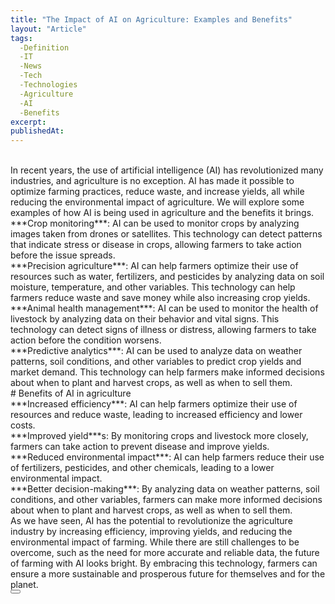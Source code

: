 ```yaml
---
title: "The Impact of AI on Agriculture: Examples and Benefits"
layout: "Article"
tags: 
  -Definition
  -IT
  -News
  -Tech
  -Technologies
  -Agriculture
  -AI
  -Benefits
excerpt:
publishedAt:
---
```

<br />
In recent years, the use of artificial intelligence (AI) has revolutionized many industries, and agriculture is no exception. AI has made it possible to optimize farming practices, reduce waste, and increase yields, all while reducing the environmental impact of agriculture. We will explore some examples of how AI is being used in agriculture and the benefits it brings.
<br />
***Crop monitoring***: AI can be used to monitor crops by analyzing images taken from drones or satellites. This technology can detect patterns that indicate stress or disease in crops, allowing farmers to take action before the issue spreads.
<br />
***Precision agriculture***: AI can help farmers optimize their use of resources such as water, fertilizers, and pesticides by analyzing data on soil moisture, temperature, and other variables. This technology can help farmers reduce waste and save money while also increasing crop yields.
<br />
***Animal health management***: AI can be used to monitor the health of livestock by analyzing data on their behavior and vital signs. This technology can detect signs of illness or distress, allowing farmers to take action before the condition worsens.
<br />
***Predictive analytics***: AI can be used to analyze data on weather patterns, soil conditions, and other variables to predict crop yields and market demand. This technology can help farmers make informed decisions about when to plant and harvest crops, as well as when to sell them.
<br />
# Benefits of AI in agriculture
<br />
***Increased efficiency***: AI can help farmers optimize their use of resources and reduce waste, leading to increased efficiency and lower costs.
<br />
***Improved yield***s: By monitoring crops and livestock more closely, farmers can take action to prevent disease and improve yields.
<br />
***Reduced environmental impact***: AI can help farmers reduce their use of fertilizers, pesticides, and other chemicals, leading to a lower environmental impact.
<br />
***Better decision-making***: By analyzing data on weather patterns, soil conditions, and other variables, farmers can make more informed decisions about when to plant and harvest crops, as well as when to sell them.
<br />
As we have seen, AI has the potential to revolutionize the agriculture industry by increasing efficiency, improving yields, and reducing the environmental impact of farming. While there are still challenges to be overcome, such as the need for more accurate and reliable data, the future of farming with AI looks bright. By embracing this technology, farmers can ensure a more sustainable and prosperous future for themselves and for the planet.
<br />
<Button
  address="https://www.techtarget.com/searchenterpriseai/feature/AI-examples-that-can-be-used-effectively-in-agriculture"
  text="Source"
/>